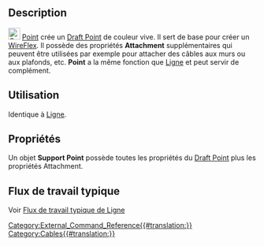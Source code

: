 <languages/>

{{Docnav/fr
|[[Cables_Material/fr|Matériau]]
|[[Cables_SupportLine/fr|Ligne]]
|[[Cables_Workbench/fr|Cables]]
|IconL=Cables_Material.svg
|IconR=Cables_SupportLine.svg
|IconC=Cables_workbench_icon.svg
}}

{{GuiCommand/fr
|Name=Cables SupportPoint
|Name/fr=Cables Point
|MenuLocation=Cable Support → Support Point
|Workbenches=[[Cables_Workbench/fr|Cables]]
|Shortcut=
|Version=0.1.0
|SeeAlso=[[Cables_Cable/fr|Cables Câble]], [[Cables_CableBox/fr|Cables Boîte]], [[Cables_SupportLine/fr|Cables Ligne]]
}}

==Description==

[[Image:Cables_SupportPoint.svg|24px]] [[Cables_SupportPoint/fr|Point]] crée un [[Draft_Point/fr|Draft Point]] de couleur vive. Il sert de base pour créer un [[Cables_WireFlex/fr|WireFlex]]. Il possède des propriétés '''Attachment''' supplémentaires qui peuvent être utilisées par exemple pour attacher des câbles aux murs ou aux plafonds, etc. '''Point''' a la même fonction que [[Cables_SupportLine/fr|Ligne]] et peut servir de complément.

<span id="Usage"></span>
==Utilisation==

Identique à [[Cables_SupportLine/fr|Ligne]].

<span id="Properties"></span>
==Propriétés==

Un objet '''Support Point''' possède toutes les propriétés du [[Draft_Point/fr#Propriétés|Draft Point]] plus les propriétés Attachment.

<span id="Typical_workflow"></span>
== Flux de travail typique ==

Voir [[Cables_SupportLine/fr#Flux_de_travail_typique|Flux de travail typique de Ligne]]


{{Docnav/fr
|[[Cables_Material/fr|Matériau]]
|[[Cables_SupportLine/fr|Ligne]]
|[[Cables_Workbench/fr|Cables]]
|IconL=Cables_Material.svg
|IconR=Cables_SupportLine.svg
|IconC=Cables_workbench_icon.svg
}}

[[Category:External_Command_Reference{{#translation:}}]]
[[Category:Cables{{#translation:}}]]